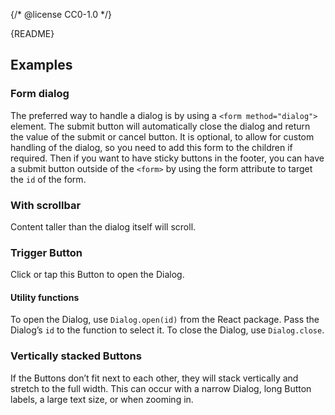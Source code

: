 {/* @license CC0-1.0 */}


<Meta of={DialogStories} />

<Markdown>{README}</Markdown>

<Primary />

<Controls />

## Examples

### Form dialog

The preferred way to handle a dialog is by using a `<form method="dialog">` element. The submit button
will automatically close the dialog and return the value of the submit or cancel button. It is optional,
to allow for custom handling of the dialog, so you need to add this form to the children if required.
Then if you want to have sticky buttons in the footer, you can have a submit button outside of the `<form>`
by using the form attribute to target the `id` of the form.

<Canvas of={DialogStories.FormDialog} className="ams-dialog-story" />

### With scrollbar

Content taller than the dialog itself will scroll.

<Canvas of={DialogStories.WithScrollbar} className="ams-dialog-story" />

### Trigger Button

Click or tap this Button to open the Dialog.

<Canvas of={DialogStories.TriggerButton} />

#### Utility functions

To open the Dialog, use `Dialog.open(id)` from the React package.
Pass the Dialog’s `id` to the function to select it.
To close the Dialog, use `Dialog.close`.

### Vertically stacked Buttons

If the Buttons don’t fit next to each other, they will stack vertically and stretch to the full width.
This can occur with a narrow Dialog, long Button labels, a large text size, or when zooming in.

<Canvas of={DialogStories.VerticalButtons} />
